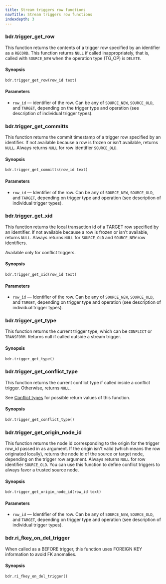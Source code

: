 ```yaml
---
title: Stream triggers row functions
navTitle: Stream triggers row functions
indexdepth: 3
---
```


### bdr.trigger_get_row

This function returns the contents of a trigger row specified by an identifier
as a `RECORD`. This function returns `NULL` if called inappropriately, that is,
called with `SOURCE_NEW` when the operation type (TG_OP) is `DELETE`.

#### Synopsis

```sql
bdr.trigger_get_row(row_id text)
```

#### Parameters

-   `row_id` &mdash; identifier of the row. Can be any of `SOURCE_NEW`, `SOURCE_OLD`, and
    `TARGET`, depending on the trigger type and operation (see description of
    individual trigger types).

### bdr.trigger_get_committs

This function returns the commit timestamp of a trigger row specified by an
identifier. If not available because a row is frozen or isn't available,
returns `NULL`. Always returns `NULL` for row identifier `SOURCE_OLD`.

#### Synopsis

```sql
bdr.trigger_get_committs(row_id text)
```

#### Parameters

-   `row_id` &mdash; Identifier of the row. Can be any of `SOURCE_NEW`, `SOURCE_OLD`, and
    `TARGET`, depending on trigger type and operation (see description of
    individual trigger types).

### bdr.trigger_get_xid

This function returns the local transaction id of a TARGET row specified by an
identifier. If not available because a row is frozen or isn't available,
returns `NULL`. Always returns `NULL` for `SOURCE_OLD` and `SOURCE_NEW` row
identifiers.

Available only for conflict triggers.

#### Synopsis

```sql
bdr.trigger_get_xid(row_id text)
```

#### Parameters

-   `row_id` &mdash; Identifier of the row. Can be any of `SOURCE_NEW`, `SOURCE_OLD`, and
    `TARGET`, depending on trigger type and operation (see description of
    individual trigger types).

### bdr.trigger_get_type

This function returns the current trigger type, which can be `CONFLICT`
or `TRANSFORM`. Returns null if called outside a stream trigger.

#### Synopsis

```sql
bdr.trigger_get_type()
```

### bdr.trigger_get_conflict_type

This function returns the current conflict type if called inside a conflict
trigger. Otherwise, returns `NULL`.

See [Conflict types](consistency/conflicts#list-of-conflict-types)
for possible return values of this function.

#### Synopsis

```sql
bdr.trigger_get_conflict_type()
```

### bdr.trigger_get_origin_node_id

This function returns the node id corresponding to the origin for the trigger
row_id passed in as argument. If the origin isn't valid (which means the row
originated locally), returns the node id of the source or target node,
depending on the trigger row argument. Always returns `NULL` for row identifier
`SOURCE_OLD`. You can use this function to define conflict triggers to always favor a
trusted source node.

#### Synopsis

```sql
bdr.trigger_get_origin_node_id(row_id text)
```

#### Parameters

-   `row_id` &mdash; Identifier of the row. Can be any of `SOURCE_NEW`, `SOURCE_OLD`, and
    `TARGET`, depending on trigger type and operation (see description of
    individual trigger types).

### bdr.ri_fkey_on_del_trigger

When called as a BEFORE trigger, this function uses FOREIGN KEY information
to avoid FK anomalies.

#### Synopsis

```sql
bdr.ri_fkey_on_del_trigger()
```

